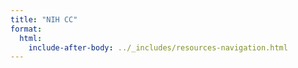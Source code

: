 ```yaml
---
title: "NIH CC"
format: 
  html:
    include-after-body: ../_includes/resources-navigation.html
---
```

